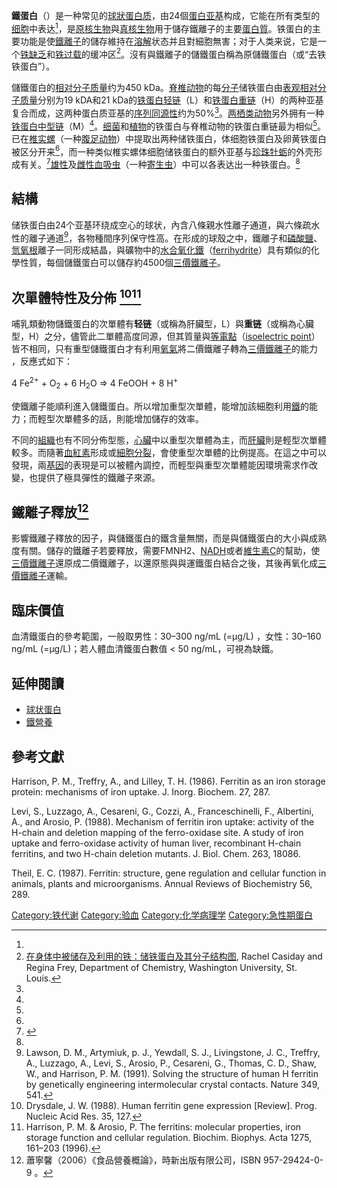 {{Link style|time=2015-12-12T06:12:50+00:00}}
{{protein
| Name = [[铁蛋白|铁蛋白]]
| caption = 铁蛋白复合物的结构<ref name="pmid12459904">{{PDB|1lb3}}; {{cite journal | author = Granier T, Langlois d'Estaintot B, Gallois B, Chevalier JM, Précigoux G, Santambrogio P, Arosio P | title = Structural description of the active sites of mouse L-chain ferritin at 1.2 A resolution | journal = J. Biol. Inorg. Chem. | volume = 8 | issue = 1-2 | pages = 105–11 | pmid = 12459904 | doi = 10.1007/s00775-002-0389-4 | url =  |date=January 2003}}</ref>
| image = Ferritin.png
| width = 200
| HGNCid = 3999
| Symbol = FTL
| AltSymbols = 
| EntrezGene = 2512
| OMIM = 134790
| RefSeq = NM_000146
| UniProt = P02792
| PDB = 
| ECnumber = 
| Chromosome = 19
| Arm = q
| Band = 13.3-13.4
| LocusSupplementaryData = 
}}
{{protein
| Name = [[铁蛋白重链|铁蛋白重链]]
| caption =
| image =
| width =
| HGNCid = 3976
| Symbol = [[FTH1|FTH1]]
| AltSymbols = FTHL6
| EntrezGene = 2495
| OMIM = 134770
| RefSeq = NM_002032
| UniProt = P02794
| PDB =
| ECnumber =
| Chromosome = 11
| Arm = q
| Band = 13
| LocusSupplementaryData =
}}
'''鐵蛋白'''（{{lang-en|Ferritin}}）是一种常见的[[球狀蛋白质|球狀蛋白质]]，由24個[[蛋白亚基|蛋白亚基]]构成，它能在所有类型的[[细胞|细胞]]中表达<ref name=Theil1987/>，是[[原核生物|原核生物]]與[[真核生物|真核生物]]用于儲存鐵離子的主要[[蛋白質|蛋白質]]。铁蛋白的主要功能是使[[铁|鐵離子]]的儲存維持在[[溶解|溶解]]状态并且對細胞無害；对于人类来说，它是一个[[缺铁|铁缺乏]]和[[铁过载|铁过载]]的缓冲区<ref>[http://www.chemistry.wustl.edu/~edudev/LabTutorials/Ferritin/Ferritin.html 在身体中被储存及利用的铁：储铁蛋白及其分子结构图], Rachel Casiday and Regina Frey, Department of Chemistry, Washington University, St. Louis.</ref>。沒有與鐵離子的儲鐵蛋白稱為原儲鐵蛋白（或“去铁铁蛋白”）。

儲鐵蛋白的[[相对分子质量|相对分子质量]]约为450 kDa。[[脊椎动物|脊椎动物]]的每[[分子|分子]]储铁蛋白由[[表观相对分子质量|表观相对分子质量]]分别为19 kDA和21 kDa的[[铁蛋白轻链|铁蛋白轻链]]（L）和[[铁蛋白重链|铁蛋白重链]]（H）的两种亚基复合而成，这两种蛋白质亚基的[[同源|序列同源性]]约为50%<ref name=Theil1987/>。[[两栖类动物|两栖类动物]]另外拥有一种[[铁蛋白中型链|铁蛋白中型链]]（M）<ref name=Andrews1992/>。[[细菌|细菌]]和[[植物|植物]]的铁蛋白与脊椎动物的铁蛋白重链最为相似<ref name=Andrews1992/>。已在[[椎实螺|椎实螺]]（一种[[腹足动物|腹足动物]]）中提取出两种储铁蛋白，体细胞铁蛋白及卵黄铁蛋白被区分开来<ref name=Andrews1992/>，而一种类似椎实螺体细胞储铁蛋白的额外亚基与[[牡蛎|珍珠牡蛎]]的外壳形成有关。<ref name='Zhang2003'>{{Cite journal|title=A novel ferritin subunit involved in shell formation from the pearl oyster (Pinctada fucata)|url=http://linkinghub.elsevier.com/retrieve/pii/S1096495903000502|last=Zhang|first=Yong|last2=Meng|first2=Qingxiong|journal=Comparative Biochemistry and Physiology Part B: Biochemistry and Molecular Biology|issue=1| doi=10.1016/s1096-4959(03)00050-2 |volume=135|pages=43–54|last3=Jiang|first3=Tiemin|last4=Wang|first4=Hongzhong|last5=Xie|first5=Liping|last6=Zhang|first6=Rongqing}}</ref>[[雄性|雄性]]及[[雌性|雌性]][[血吸虫|血吸虫]]（一种[[寄生虫|寄生虫]]）中可以各表达出一种铁蛋白。<ref name=Andrews1992/>

== 結構 ==
储铁蛋白由24个亚基环绕成空心的球状，內含八條親水性離子通道，與六條疏水性的離子通道<ref>Lawson, D. M., Artymiuk, p. J., Yewdall, S. J., Livingstone, J. C., Treffry, A., Luzzago, A., Levi, S., Arosio, P., Cesareni, G., Thomas, C. D., Shaw, W., and Harrison, P. M. (1991). Solving the structure of human H ferritin by genetically engineering intermolecular crystal contacts. Nature 349, 541.</ref>，各物種間序列保守性高。在形成的球殼之中，鐵離子和[[磷酸鹽|磷酸鹽]]、[[氫氧根|氫氧根]]離子一同形成結晶，與礦物中的[[水合氧化鐵|水合氧化鐵]]（[[:en:ferrihydrite|ferrihydrite]]）具有類似的化學性質，每個儲鐵蛋白可以儲存約4500個[[三價鐵離子|三價鐵離子]]。

== 次單體特性及分佈 <ref>Drysdale, J. W. (1988). Human ferritin gene expression [Review]. Prog. Nucleic Acid Res. 35, 127.</ref><ref>Harrison, P. M. & Arosio, P. The ferritins: molecular properties, iron storage function and cellular regulation. Biochim. Biophys. Acta 1275, 161–203 (1996).</ref>==
哺乳類動物儲鐵蛋白的次單體有'''轻链'''（或稱為肝臟型，L）與'''重链'''（或稱為心臟型，H）之分，儘管此二單體高度同源，但其質量與[[等電點|等電點]]（[[:en:isoelectric_point|isoelectric point]]）皆不相同，只有重型儲鐵蛋白才有利用[[氧氣|氧氣]]將二價鐵離子轉為[[三價鐵離子|三價鐵離子]]的能力 ，反應式如下：

4 Fe<sup>2+</sup> + O<sub>2</sub> + 6 H<sub>2</sub>O => 4 FeOOH + 8 H<sup>+</sup>

使鐵離子能順利進入儲鐵蛋白。所以增加重型次單體，能增加該細胞利用[[鐵|鐵]]的能力；而輕型次單體多的話，則能增加儲存的效率。

不同的[[组织_(生物学)|組織]]也有不同分佈型態，[[心臟|心臟]]中以重型次單體為主，而[[肝臟|肝臟]]則是輕型次單體較多。而隨著[[血紅素|血紅素]]形成或[[細胞分裂|細胞分裂]]，會使重型次單體的比例提高。在這之中可以發現，兩[[基因|基因]]的表現是可以被體內調控，而輕型與重型次單體能因環境需求作改變，也提供了極具彈性的鐵離子來源。

== 鐵離子釋放<ref>蕭寧馨（2006）《食品營養概論》，時新出版有限公司，ISBN 957-29424-0-9 。</ref>==
影響鐵離子釋放的因子，與儲鐵蛋白的鐵含量無關，而是與儲鐵蛋白的大小與成熟度有關。儲存的鐵離子若要釋放，需要FMNH2、[[NADH|NADH]]或者[[維生素C|維生素C]]的幫助，使[[三價鐵離子|三價鐵離子]]還原成二價鐵離子，以還原態與與運鐵蛋白結合之後，其後再氧化成[[三價鐵離子|三價鐵離子]]運輸。

== 臨床價值 ==
血清鐵蛋白的參考範圍，一般取男性：30–300 ng/mL (=μg/L) ，女性：30–160 ng/mL (=μg/L)；若人體血清鐵蛋白數值 < 50 ng/mL，可視為缺鐵。

== 延伸閱讀 ==
* [[球状蛋白|球状蛋白]]
* [[鐵營養|鐵營養]]

== 參考文獻 ==
<references />

Harrison, P. M., Treffry, A., and Lilley, T. H. (1986). Ferritin as an iron storage protein: mechanisms of iron uptake. J. Inorg. Biochem. 27, 287.

Levi, S., Luzzago, A., Cesareni, G., Cozzi, A., Franceschinelli, F., Albertini, A., and Arosio, P. (1988). Mechanism of ferritin iron uptake: activity of the H-chain and deletion mapping of the ferro-oxidase site. A study of iron uptake and ferro-oxidase activity of human liver, recombinant H-chain ferritins, and two H-chain deletion mutants. J. Biol. Chem. 263, 18086.

Theil, E. C. (1987). Ferritin: structure, gene regulation and cellular function in animals, plants and microorganisms. Annual Reviews of Biochemistry 56, 289.
{{铁结合蛋白}}

[[Category:铁代谢|Category:铁代谢]]
[[Category:验血|Category:验血]]
[[Category:化学病理学|Category:化学病理学]]
[[Category:急性期蛋白|Category:急性期蛋白]]